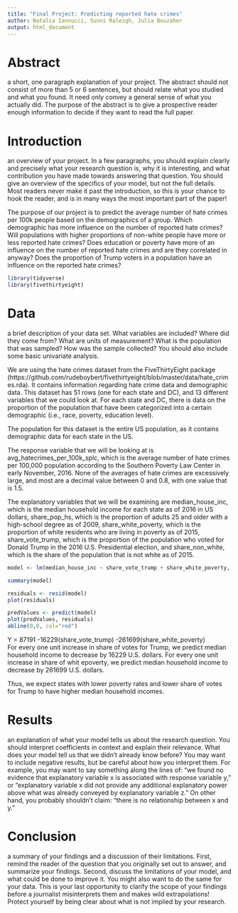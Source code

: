 ```yaml
---
title: "Final Project: Predicting reported hate crimes"
author: Natalia Iannucci, Sunni Raleigh, Julia Bouzaher
output: html_document
---
```


# Abstract
a short, one paragraph explanation of your project. The abstract should not consist of more than 5 or 6 sentences, but should relate what you studied and what you found. It need only convey a general sense of what you actually did. The purpose of the abstract is to give a prospective reader enough information to decide if they want to read the full paper.

# Introduction
an overview of your project. In a few paragraphs, you should explain clearly and precisely what your research question is, why it is interesting, and what contribution you have made towards answering that question. You should give an overview of the specifics of your model, but not the full details. Most readers never make it past the introduction, so this is your chance to hook the reader, and is in many ways the most important part of the paper!

The purpose of our project is to predict the average number of hate crimes per 100k people based on the demographics of a group. Which demographic has more influence on the number of reported hate crimes? Will populations with higher proportions of non-white people have more or less reported hate crimes? Does education or poverty have more of an influence on the number of reported hate crimes and are they correlated in anyway? Does the proportion of Trump voters in a population have an influence on the reported hate crimes?

```r
library(tidyverse)
library(fivethirtyeight)
```


# Data
a brief description of your data set. What variables are included? Where did they come from? What are units of measurement? What is the population that was sampled? How was the sample collected? You should also include some basic univariate analysis.

We are using the hate crimes dataset from the FiveThirtyEight package 
(https://github.com/rudeboybert/fivethirtyeight/blob/master/data/hate_crimes.rda). It contains information regarding hate crime data and demographic data. This dataset has 51 rows (one for each state and DC), and 13 different variables that we could look at. For each state and DC, there is data on the proportion of the population that have been categorized into a certain demographic (i.e., race, poverty, education level).

The population for this dataset is the entire US population, as it contains demographic data for each state in the US.

The response variable that we will be looking at is avg_hatecrimes_per_100k_splc, which is the average number of hate crimes per 100,000 population according to the Southern Poverty Law Center in early November, 2016. None of the averages of hate crimes are excessively large, and most are a decimal value between 0 and 0.8, with one value that is 1.5.

The explanatory variables that we will be examining are median_house_inc, which is the median household income for each state as of 2016 in US dollars, share_pop_hs, which is the proportion of adults 25 and older with a high-school degree as of 2009, share_white_poverty, which is the proportion of white residents who are living in poverty as of 2015, share_vote_trump, which is the proportion of the population who voted for Donald Trump in the 2016 U.S. Presidential election, and share_non_white, which is the share of the population that is not white as of 2015.

```r
model <- lm(median_house_inc ~ share_vote_trump + share_white_poverty, data = hate_crimes)

summary(model)

residuals <- resid(model)
plot(residuals)

predValues <- predict(model)
plot(predValues, residuals)
abline(0,0, col="red")
```
Y = 87191 -16229(share_vote_trump) -261699(share_white_poverty)  
For every one unit increase in share of votes for Trump, we predict median household income to decrease by 16229 U.S. dollars. For every one unit increase in share of whit epoverty, we predict median household income to decrease by 261699 U.S. dollars.

Thus, we expect states with lower poverty rates and lower share of votes for Trump to have higher median household incomes. 

# Results 
an explanation of what your model tells us about the research question. You should interpret coefficients in context and explain their relevance. What does your model tell us that we didn’t already know before? You may want to include negative results, but be careful about how you interpret them. For example, you may want to say something along the lines of: “we found no evidence that explanatory variable x is associated with response variable y,” or “explanatory variable x did not provide any additional explanatory power above what was already conveyed by explanatory variable z.” On other hand, you probably shouldn’t claim: “there is no relationship between x and y.”

# Conclusion 
a summary of your findings and a discussion of their limitations. First, remind the reader of the question that you originally set out to answer, and summarize your findings. Second, discuss the limitations of your model, and what could be done to improve it. You might also want to do the same for your data. This is your last opportunity to clarify the scope of your findings before a journalist misinterprets them and makes wild extrapolations! Protect yourself by being clear about what is not implied by your research.
